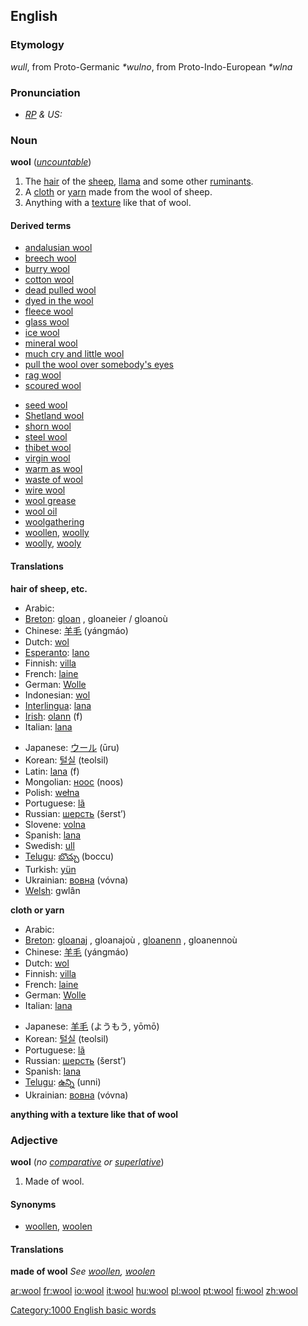 {{see|Wool}}

==English==

===Etymology===
{{OE.}} ''wull'', from Proto-Germanic ''*wulno'', from Proto-Indo-European ''*wlna''

===Pronunciation===
* ''[[RP]] & US:'' {{IPA|/wʊl/}}

===Noun===
{{wikipedia}}
'''wool''' (''[[uncountable]]'')

# The [[hair]] of the [[sheep]], [[llama]] and some other [[ruminant]]s.
# A [[cloth]] or [[yarn]] made from the wool of sheep.
# Anything with a [[texture]] like that of wool.

====Derived terms====
{{top2}}
*[[andalusian wool]]
*[[breech wool]]
*[[burry wool]]
*[[cotton wool]]
*[[dead pulled wool]]
*[[dyed in the wool]]
*[[fleece wool]]
*[[glass wool]]
*[[ice wool]]
*[[mineral wool]]
*[[much cry and little wool]]
*[[pull the wool over somebody's eyes]]
*[[rag wool]]
*[[scoured wool]]
{{mid2}}
*[[seed wool]]
*[[Shetland wool]]
*[[shorn wool]]
*[[steel wool]]
*[[thibet wool]]
*[[virgin wool]]
*[[warm as wool]]
*[[waste of wool]]
*[[wire wool]]
*[[wool grease]]
*[[wool oil]]
*[[woolgathering]]
*[[woollen]], [[woolly]]
*[[woolly]], [[wooly]]
{{bottom}}

====Translations====
'''hair of sheep, etc.'''
{{top}}
*Arabic: {{ARchar|[[صوف]]}} {{Unicode|(ʂu:f)}}
*[[Breton]]: [[gloan]] {{m}}, gloaneier / gloanoù {{p}}
*Chinese: [[羊毛]] (yángmáo)
*Dutch: [[wol]] {{m}}
*[[Esperanto]]: [[lano]]
*Finnish: [[villa]]
*French: [[laine]] {{f}}
*German: [[Wolle]] {{f}}
*Indonesian: [[wol]]
*[[Interlingua]]: [[lana]]
*[[Irish]]: [[olann]] (f)
*Italian: [[lana#Italian|lana]] {{f}}
{{mid}}
*Japanese: [[ウール]] (ūru)
*Korean: [[털실]] (teolsil)
*Latin: [[lana]] (f)
*Mongolian: [[ноос]] (noos)
*Polish: [[wełna]] {{f}}
*Portuguese: [[lã]] {{f}}
*Russian: [[шерсть]] (šerst’) {{f}}
*Slovene: [[volna]] {{f}}
*Spanish: [[lana#Spanish|lana]] {{f}}
*Swedish: [[ull]] {{c}}
*[[Telugu]]: [[బొచ్చు]] (boccu) 
*Turkish: [[yün]]
*Ukrainian: [[вовна]] (vóvna) {{f}}
*[[Welsh]]: gwlân 
{{bottom}}

'''cloth or yarn'''
{{top}}
*Arabic: {{ARchar|[[صوف]]}} {{Unicode|(ʂu:f)}}
*[[Breton]]: [[gloanaj]] {{m}}, gloanajoù {{p}}, [[gloanenn]] {{f}}, gloanennoù {{p}}
*Chinese: [[羊毛]] (yángmáo)
*Dutch: [[wol]]
*Finnish: [[villa]]
*French: [[laine]] {{f}}
*German: [[Wolle]] {{f}}
*Italian: [[lana#Italian|lana]] {{f}}
{{mid}}
*Japanese: [[羊毛]] (ようもう, yōmō)
*Korean: [[털실]] (teolsil)
*Portuguese: [[lã]] {{f}}
*Russian: [[шерсть]] (šerst’) {{f}}
*Spanish: [[lana#Spanish|lana]] {{f}}
*[[Telugu]]: [[ఉన్ని]] (unni)
*Ukrainian: [[вовна]] (vóvna) {{f}}
{{bottom}}

'''anything with a texture like that of wool'''
{{top}}
{{mid}}
{{bottom}}

===Adjective===
'''wool''' (''no [[comparative]] or [[superlative]]'')
# Made of wool.

====Synonyms====
*[[woollen]], [[woolen]]

====Translations====
'''made of wool'''
''See [[woollen]], [[woolen]]''

[[Category:1000 English basic words]]

[[ar:wool]]
[[fr:wool]]
[[io:wool]]
[[it:wool]]
[[hu:wool]]
[[pl:wool]]
[[pt:wool]]
[[fi:wool]]
[[zh:wool]]